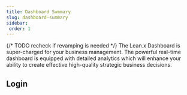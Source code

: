 ```yaml
---
title: Dashboard Summary
slug: dashboard-summary
sidebar:
 order: 1
---
```

{/* TODO recheck if revamping is needed */}
The Lean.x Dashboard is super-charged for your business management. The powerful real-time dashboard is equipped with detailed analytics which will enhance your ability to create effective high-quality strategic business decisions.

## Login

## 


